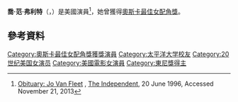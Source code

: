 '''喬·范·弗利特'''（{{lang-en|Jo Van Fleet}}，{{bd|1915年|12月29日|1996年|6月10日}}）是美國演員<ref>[http://www.independent.co.uk/news/obituaries/obituary--jo-van-fleet-1337929.html Obituary: Jo Van Fleet] {{Wayback|url=http://www.independent.co.uk/news/obituaries/obituary--jo-van-fleet-1337929.html |date=20150925114223 }}, [[The_Independent|The Independent]], 20 June 1996, Accessed November 21, 2013</ref>，她曾獲得[[奧斯卡最佳女配角獎|奧斯卡最佳女配角獎]]。

== 參考資料 ==
{{reflist}}

{{奧斯卡最佳女配角獎 (1941–1960)}}

{{Authority control}}
{{DEFAULTSORT: Van Fleet, Joy}}
[[Category:奧斯卡最佳女配角獎獲獎演員|Category:奧斯卡最佳女配角獎獲獎演員]]
[[Category:太平洋大学校友|Category:太平洋大学校友]]
[[Category:20世纪美国女演员|Category:20世纪美国女演员]]
[[Category:美國電影女演員|Category:美國電影女演員]]
[[Category:東尼獎得主|Category:東尼獎得主]]